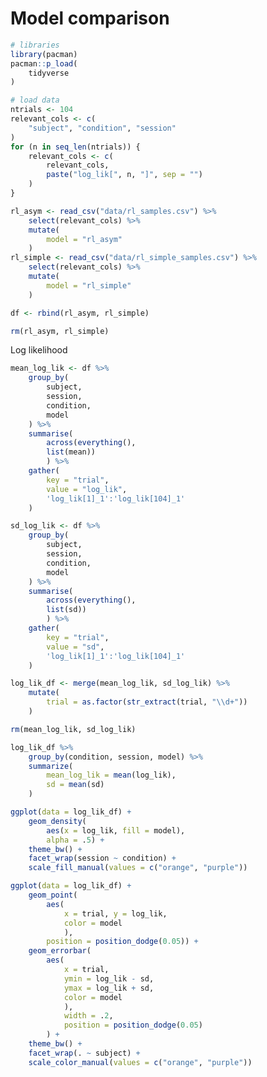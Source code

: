 # Model comparison
```r
# libraries
library(pacman)
pacman::p_load(
    tidyverse
)
```

```r
# load data
ntrials <- 104
relevant_cols <- c(
    "subject", "condition", "session"
)
for (n in seq_len(ntrials)) {
    relevant_cols <- c(
        relevant_cols,
        paste("log_lik[", n, "]", sep = "")
    )
}

rl_asym <- read_csv("data/rl_samples.csv") %>%
    select(relevant_cols) %>%
    mutate(
        model = "rl_asym"
    )
rl_simple <- read_csv("data/rl_simple_samples.csv") %>%
    select(relevant_cols) %>%
    mutate(
        model = "rl_simple"
    )

df <- rbind(rl_asym, rl_simple)

rm(rl_asym, rl_simple)
```

Log likelihood
```r
mean_log_lik <- df %>%
    group_by(
        subject,
        session,
        condition,
        model
    ) %>%
    summarise(
        across(everything(),
        list(mean))
        ) %>%
    gather(
        key = "trial",
        value = "log_lik",
        'log_lik[1]_1':'log_lik[104]_1'
    )

sd_log_lik <- df %>%
    group_by(
        subject,
        session,
        condition,
        model
    ) %>%
    summarise(
        across(everything(),
        list(sd))
        ) %>%
    gather(
        key = "trial",
        value = "sd",
        'log_lik[1]_1':'log_lik[104]_1'
    )

log_lik_df <- merge(mean_log_lik, sd_log_lik) %>%
    mutate(
        trial = as.factor(str_extract(trial, "\\d+"))
    )

rm(mean_log_lik, sd_log_lik)
```

```r
log_lik_df %>%
    group_by(condition, session, model) %>%
    summarize(
        mean_log_lik = mean(log_lik),
        sd = mean(sd)
    )
```

```r
ggplot(data = log_lik_df) +
    geom_density(
        aes(x = log_lik, fill = model),
        alpha = .5) +
    theme_bw() +
    facet_wrap(session ~ condition) +
    scale_fill_manual(values = c("orange", "purple"))
```

```r
ggplot(data = log_lik_df) +
    geom_point(
        aes(
            x = trial, y = log_lik,
            color = model
            ),
        position = position_dodge(0.05)) +
    geom_errorbar(
        aes(
            x = trial,
            ymin = log_lik - sd,
            ymax = log_lik + sd,
            color = model
            ),
            width = .2,
            position = position_dodge(0.05)
        ) +
    theme_bw() +
    facet_wrap(. ~ subject) +
    scale_color_manual(values = c("orange", "purple"))
```